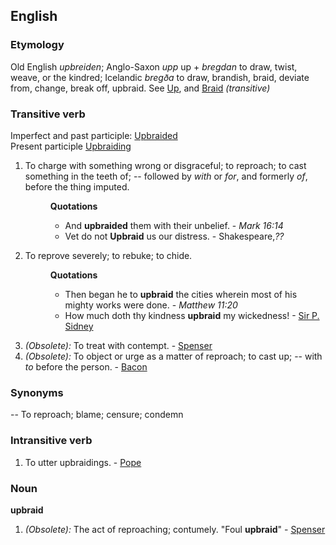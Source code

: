 ==English==

===Etymology===
Old English ''upbreiden''; Anglo-Saxon ''upp'' up + ''bregdan'' to draw, twist, weave, or the kindred; Icelandic ''bregða'' to draw, brandish, braid, deviate from, change, break off, upbraid. See [[Up]], and [[Braid]] ''(transitive)'' 
===Transitive verb===
Imperfect and past participle: [[Upbraided]]
<br>Present participle [[Upbraiding]] 
#To charge with something wrong or disgraceful; to reproach; to cast something in the teeth of; -- followed by ''with'' or ''for'', and formerly ''of'', before the thing imputed.
#:'''Quotations'''
#:*And '''upbraided''' them with their unbelief. - ''Mark 16:14''
#:*Vet do not '''Upbraid''' us our distress. - Shakespeare,''??''
#To reprove severely; to rebuke; to chide.
#:'''Quotations'''
#:*Then began he to '''upbraid''' the cities wherein most of his mighty works were done. - ''Matthew 11:20''
#:*How much doth thy kindness '''upbraid''' my wickedness! - [[Sir P. Sidney]]
#''(Obsolete):'' To treat with contempt. - [[Spenser]]
#''(Obsolete):'' To object or urge as a matter of reproach; to cast up; -- with ''to'' before the person. - [[Bacon]]
===Synonyms===
-- To reproach; blame; censure; condemn

===Intransitive verb===
#To utter upbraidings. - [[Pope]]
===Noun===
'''upbraid'''

#''(Obsolete):'' The act of reproaching; contumely. "Foul '''upbraid'''" - [[Spenser]]